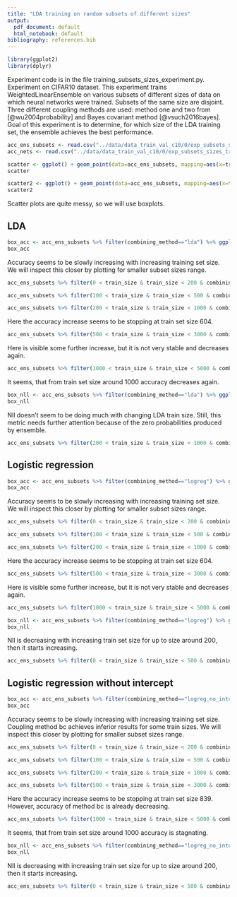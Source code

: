 ```yaml
---
title: "LDA training on random subsets of different sizes"
output:
  pdf_document: default
  html_notebook: default
bibliography: references.bib
---
```


```r
library(ggplot2)
library(dplyr)
```

Experiment code is in the file training_subsets_sizes_experiment.py.
Experiment on CIFAR10 dataset.
This experiment trains WeightedLinearEnsemble on various subsets of different sizes of data on which neural networks were trained. Subsets of the same size are disjoint. Three different coupling methods are used: method one and two from [@wu2004probability] and Bayes covariant method [@vsuch2016bayes]. Goal of this experiment is to determine, for which size of the LDA training set, the ensemble achieves the best performance.

```r
acc_ens_subsets <- read.csv("../data/data_train_val_c10/0/exp_subsets_sizes_train_outputs/accuracies.csv", stringsAsFactors=TRUE)
acc_nets <- read.csv("../data/data_train_val_c10/0/exp_subsets_sizes_train_outputs/net_accuracies.csv", stringsAsFactors=TRUE)
```

```r
scatter <- ggplot() + geom_point(data=acc_ens_subsets, mapping=aes(x=train_size, y=accuracy, fill=coupling_method), alpha=0.7, pch=21) + facet_wrap(~combining_method) + geom_hline(data=acc_nets, mapping=aes(yintercept=accuracy, color=network), size=1)
scatter
```
```r
scatter2 <- ggplot() + geom_point(data=acc_ens_subsets, mapping=aes(x=train_size, y=accuracy, color=coupling_method), alpha=0.7) + facet_wrap(~combining_method)
scatter2
```
Scatter plots are quite messy, so we will use boxplots.

## LDA

```r

box_acc <- acc_ens_subsets %>% filter(combining_method=="lda") %>% ggplot() + geom_boxplot(mapping=aes(x=coupling_method, y = accuracy, color=coupling_method)) + facet_wrap(~train_size) + ggtitle("LDA")
box_acc
```
Accuracy seems to be slowly increasing with increasing training set size. We will inspect this closer by plotting for smaller subset sizes range.


```r
acc_ens_subsets %>% filter(0 < train_size & train_size < 200 & combining_method=="lda") %>% ggplot() + geom_boxplot(mapping=aes(x=coupling_method, y = accuracy, color=coupling_method)) + facet_wrap(~train_size, nrow = 1) + ggtitle("LDA")
```
```r
acc_ens_subsets %>% filter(100 < train_size & train_size < 500 & combining_method=="lda") %>% ggplot() + geom_boxplot(mapping=aes(x=coupling_method, y = accuracy, color=coupling_method)) + facet_wrap(~train_size, nrow = 1) + ggtitle("LDA")
```

```r
acc_ens_subsets %>% filter(200 < train_size & train_size < 1000 & combining_method=="lda") %>% ggplot() + geom_boxplot(mapping=aes(x=coupling_method, y = accuracy, color=coupling_method)) + facet_wrap(~train_size, nrow = 1) + ggtitle("LDA")
```
Here the accuracy increase seems to be stopping at train set size 604.

```r
acc_ens_subsets %>% filter(500 < train_size & train_size < 3000 & combining_method=="lda") %>% ggplot() + geom_boxplot(mapping=aes(x=coupling_method, y = accuracy, color=coupling_method)) + facet_wrap(~train_size, nrow = 1) + ggtitle("LDA")
```
Here is visible some further increase, but it is not very stable and decreases again.
```r
acc_ens_subsets %>% filter(1000 < train_size & train_size < 5000 & combining_method=="lda") %>% ggplot() + geom_boxplot(mapping=aes(x=coupling_method, y = accuracy, color=coupling_method)) + facet_wrap(~train_size, nrow = 1) + ggtitle("LDA")
```
It seems, that from train set size around 1000 accuracy decreases again.

```r
box_nll <- acc_ens_subsets %>% filter(combining_method=="lda") %>% ggplot() + geom_boxplot(mapping=aes(x=coupling_method, y = nll, color=coupling_method)) + facet_wrap(~train_size)  + ggtitle("LDA")
box_nll
```
Nll doesn't seem to be doing much with changing LDA train size. Still, this metric needs further attention because of the zero probabilities produced by ensemble.

```r
acc_ens_subsets %>% filter(200 < train_size & train_size < 1000 & combining_method=="lda") %>% ggplot() + geom_boxplot(mapping=aes(x=coupling_method, y = nll, color=coupling_method)) + facet_wrap(~train_size, nrow = 1)  + ggtitle("LDA")
```


## Logistic regression
```r

box_acc <- acc_ens_subsets %>% filter(combining_method=="logreg") %>% ggplot() + geom_boxplot(mapping=aes(x=coupling_method, y = accuracy, color=coupling_method)) + facet_wrap(~train_size) + ggtitle("Logistic regression")
box_acc
```
Accuracy seems to be slowly increasing with increasing training set size. We will inspect this closer by plotting for smaller subset sizes range.


```r
acc_ens_subsets %>% filter(0 < train_size & train_size < 200 & combining_method=="logreg") %>% ggplot() + geom_boxplot(mapping=aes(x=coupling_method, y = accuracy, color=coupling_method)) + facet_wrap(~train_size, nrow = 1) + ggtitle("Logistic regression")
```

```r
acc_ens_subsets %>% filter(100 < train_size & train_size < 500 & combining_method=="logreg") %>% ggplot() + geom_boxplot(mapping=aes(x=coupling_method, y = accuracy, color=coupling_method)) + facet_wrap(~train_size, nrow = 1) + ggtitle("Logistic regression")
```

```r
acc_ens_subsets %>% filter(200 < train_size & train_size < 1000 & combining_method=="logreg") %>% ggplot() + geom_boxplot(mapping=aes(x=coupling_method, y = accuracy, color=coupling_method)) + facet_wrap(~train_size, nrow = 1) + ggtitle("Logistic regression")
```
Here the accuracy increase seems to be stopping at train set size 604.

```r
acc_ens_subsets %>% filter(500 < train_size & train_size < 3000 & combining_method=="logreg") %>% ggplot() + geom_boxplot(mapping=aes(x=coupling_method, y = accuracy, color=coupling_method)) + facet_wrap(~train_size, nrow = 1) + ggtitle("Logistic regression")
```
Here is visible some further increase, but it is not very stable and decreases again.
```r
acc_ens_subsets %>% filter(1000 < train_size & train_size < 5000 & combining_method=="logreg") %>% ggplot() + geom_boxplot(mapping=aes(x=coupling_method, y = accuracy, color=coupling_method)) + facet_wrap(~train_size, nrow = 1) + ggtitle("Logistic regression")
```


```r
box_nll <- acc_ens_subsets %>% filter(combining_method=="logreg") %>% ggplot() + geom_boxplot(mapping=aes(x=coupling_method, y = nll, color=coupling_method)) + facet_wrap(~train_size)  + ggtitle("Logistic regression")
box_nll
```
Nll is decreasing with increasing train set size for up to size around 200, then it starts increasing.

```r
acc_ens_subsets %>% filter(0 < train_size & train_size < 500 & combining_method=="logreg") %>% ggplot() + geom_boxplot(mapping=aes(x=coupling_method, y = nll, color=coupling_method)) + facet_wrap(~train_size, nrow = 1)  + ggtitle("Logistic regression")
```


## Logistic regression without intercept
```r

box_acc <- acc_ens_subsets %>% filter(combining_method=="logreg_no_interc") %>% ggplot() + geom_boxplot(mapping=aes(x=coupling_method, y = accuracy, color=coupling_method)) + facet_wrap(~train_size) + ggtitle("Logistic regression without intercept")
box_acc
```
Accuracy seems to be slowly increasing with increasing training set size. Coupling method bc achieves inferior results for some train sizes. We will inspect this closer by plotting for smaller subset sizes range.


```r
acc_ens_subsets %>% filter(0 < train_size & train_size < 200 & combining_method=="logreg_no_interc") %>% ggplot() + geom_boxplot(mapping=aes(x=coupling_method, y = accuracy, color=coupling_method)) + facet_wrap(~train_size, nrow = 1) + ggtitle("Logistic regression without intercept")
```
```r
acc_ens_subsets %>% filter(100 < train_size & train_size < 500 & combining_method=="logreg_no_interc") %>% ggplot() + geom_boxplot(mapping=aes(x=coupling_method, y = accuracy, color=coupling_method)) + facet_wrap(~train_size, nrow = 1) + ggtitle("Logistic regression without intercept")
```

```r
acc_ens_subsets %>% filter(200 < train_size & train_size < 1000 & combining_method=="logreg_no_interc") %>% ggplot() + geom_boxplot(mapping=aes(x=coupling_method, y = accuracy, color=coupling_method)) + facet_wrap(~train_size, nrow = 1) + ggtitle("Logistic regression without intercept")
```

```r
acc_ens_subsets %>% filter(500 < train_size & train_size < 3000 & combining_method=="logreg_no_interc") %>% ggplot() + geom_boxplot(mapping=aes(x=coupling_method, y = accuracy, color=coupling_method)) + facet_wrap(~train_size, nrow = 1) + ggtitle("Logistic regression without intercept")
```
Here the accuracy increase seems to be stopping at train set size 839. However, accuracy of method bc is already decreasing.

```r
acc_ens_subsets %>% filter(1000 < train_size & train_size < 5000 & combining_method=="logreg_no_interc") %>% ggplot() + geom_boxplot(mapping=aes(x=coupling_method, y = accuracy, color=coupling_method)) + facet_wrap(~train_size, nrow = 1) + ggtitle("Logistic regression without intercept")
```
It seems, that from train set size around 1000 accuracy is stagnating.

```r
box_nll <- acc_ens_subsets %>% filter(combining_method=="logreg_no_interc") %>% ggplot() + geom_boxplot(mapping=aes(x=coupling_method, y = nll, color=coupling_method)) + facet_wrap(~train_size)  + ggtitle("Logistic regression without intercept")
box_nll
```
Nll is decreasing with increasing train set size for up to size around 200, then it starts increasing.

```r
acc_ens_subsets %>% filter(0 < train_size & train_size < 500 & combining_method=="logreg_no_interc") %>% ggplot() + geom_boxplot(mapping=aes(x=coupling_method, y = nll, color=coupling_method)) + facet_wrap(~train_size, nrow = 1)  + ggtitle("Logistic regression without intercept")
```
